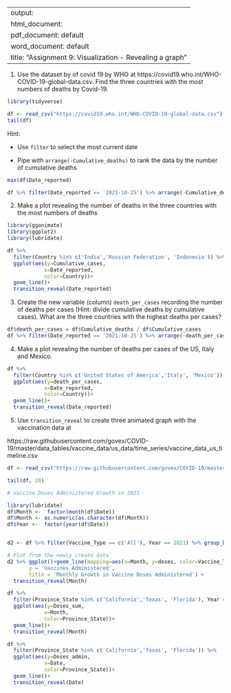 
---
output: 
  html_document:
  pdf_document: default
  word_document: default
title: "Assignment 9: Visualization - Revealing a graph"
---

1. Use the dataset by of covid 19 by WHO at https://covid19.who.int/WHO-COVID-19-global-data.csv. Find the three countries with the most numbers of deaths by Covid-19. 

```r
library(tidyverse)

df <- read_csv("https://covid19.who.int/WHO-COVID-19-global-data.csv")
tail(df)
```


Hint: 

-  Use `filter` to select the most current date 

-  Pipe with `arrange(-Cumulative_deaths)` to rank the data by the number of cumulative deaths
```r
max(df$Date_reported)
```


```r
df %>% filter(Date_reported == '2021-10-25') %>% arrange(-Cumulative_deaths)
```


2. Make a plot revealing the number of deaths in the three countries with the most numbers of deaths

```r
library(gganimate)
library(ggplot2)
library(lubridate)

df %>% 
  filter(Country %in% c('India','Russian Federation', 'Indonesia')) %>% 
  ggplot(aes(y=Cumulative_cases,
            x=Date_reported,
            color=Country))+ 
  geom_line()+
  transition_reveal(Date_reported)
```


3. Create the new variable (column) `death_per_cases` recording the number of deaths per cases (Hint: divide cumulative deaths by cumulative cases).  What are the three countries with the highest deaths per cases? 

```r
df$death_per_cases = df$Cumulative_deaths / df$Cumulative_cases
df %>% filter(Date_reported == '2021-10-25') %>% arrange(-death_per_cases)

```


4. Make a plot revealing the number of deaths per cases of the US, Italy and Mexico. 

```r
df %>% 
  filter(Country %in% c('United States of America','Italy', 'Mexico')) %>% 
  ggplot(aes(y=death_per_cases,
            x=Date_reported,
            color=Country))+ 
  geom_line()+
  transition_reveal(Date_reported)
```


5. Use `transition_reveal` to create three animated graph with the vaccination data at 

https://raw.githubusercontent.com/govex/COVID-19/master/data_tables/vaccine_data/us_data/time_series/vaccine_data_us_timeline.csv

```r
df <- read_csv("https://raw.githubusercontent.com/govex/COVID-19/master/data_tables/vaccine_data/us_data/time_series/vaccine_data_us_timeline.csv")

tail(df, 20)
```
```r
# Vaccine Doses Administered Growth in 2021

library(lubridate)
df$Month <-  factor(month(df$Date))
df$Month <- as.numeric(as.character(df$Month))
df$Year <-  factor(year(df$Date))


d2 <- df %>% filter(Vaccine_Type == c('All'), Year == 2021) %>% group_by(Month,Vaccine_Type) %>% summarise(doses = mean(Doses_admin))

# Plot from the newly create data
d2 %>% ggplot()+geom_line(mapping=aes(x=Month, y=doses, color=Vaccine_Type)) + labs(x='Month', 
       y = 'Vaccines Administered', 
       title = 'Monthly Growth in Vaccine Doses Administered') + 
  transition_reveal(Month)
```
```r
df %>% 
  filter(Province_State %in% c('California','Texas', 'Florida'), Year == 2021) %>% group_by (Province_State, Month) %>% summarize(Doses_sum = sum(Doses_admin)) %>% 
  ggplot(aes(y=Doses_sum,
            x=Month,
            color=Province_State))+ 
  geom_line()+
  transition_reveal(Month)
```
```r
df %>% 
  filter(Province_State %in% c('California','Texas', 'Florida')) %>% 
  ggplot(aes(y=Doses_admin,
            x=Date,
            color=Province_State))+ 
  geom_line()+
  transition_reveal(Date)
```



